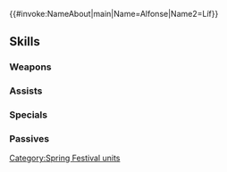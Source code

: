 {{#invoke:NameAbout|main|Name=Alfonse|Name2=Líf}}{{HeroPage Tabs}}
{{Hero Infobox
|Name=Alfonse
|Title=Spring Prince
|GrowthModifier= Gen 2
|WeaponType=Green Axe
|MoveType=Cavalry
|Origin=Fire Emblem Heroes
|Gender=Male
|actorEN=Ray Chase
|actorJP=鈴木達央
|artist=コザキユースケ
|releaseDate=March 22, 2018
|TagID=春祭アルフォンス
|InternalID=229
|Properties=special,hat,specRate_202202
|cv1=0
|cv2=100100
|description=A prince of Askr who's kind and serious. He's taking part in the spring festival as a member of the Order of Heroes.
}}
{{Stats Page
|Lv1HP=19|Lv1ATK=9|Lv1SPD=7|Lv1DEF=6|Lv1RES=5
|GRHP=50|GRATK=60|GRSPD=60|GRDEF=55|GRRES=30
}}
==Skills==
===Weapons===
{{Weapons Table
|weapon1=Iron Axe
|weapon1Default=1
|weapon1Unlock=1
|weapon2=Steel Axe
|weapon2Default=3
|weapon2Unlock=2
|weapon3=Giant Spoon
|weapon3Default=4
|weapon3Unlock=3
|weapon4=Giant Spoon+
|weapon4Default=5
|weapon4Unlock=5
}}
===Assists===
{{Assists Table}}
===Specials===
{{Specials Table
|special1=Daylight
|special1Default=4
|special1Unlock=3
|special2=Noontime
|special2Default=
|special2Unlock=4
}}
===Passives===
{{Passives Table
|passiveA1=Death Blow 1
|passiveA2=Sturdy Blow 1
|passiveA3=Sturdy Blow 2
|passiveA1Unlock=1
|passiveA2Unlock=2
|passiveA3Unlock=4
|passiveC1=Def Smoke 1
|passiveC2=Def Smoke 2
|passiveC3=Def Smoke 3
|passiveC1Unlock=3
|passiveC2Unlock=4
|passiveC3Unlock=5
}}
{{Heroes Navbox}}
[[Category:Spring Festival units]]